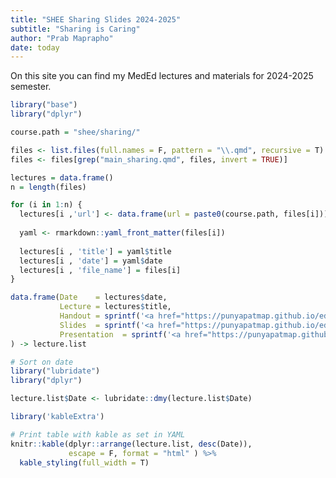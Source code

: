 ```yaml
---
title: "SHEE Sharing Slides 2024-2025"
subtitle: "Sharing is Caring"
author: "Prab Maprapho"
date: today
---
```


On this site you can find my MedEd lectures and materials for 2024-2025 semester.

```r
library("base")
library("dplyr")

course.path = "shee/sharing/"

files <- list.files(full.names = F, pattern = "\\.qmd", recursive = T)
files <- files[grep("main_sharing.qmd", files, invert = TRUE)]

lectures = data.frame()
n = length(files)

for (i in 1:n) {
  lectures[i ,'url'] <- data.frame(url = paste0(course.path, files[i]))
  
  yaml <- rmarkdown::yaml_front_matter(files[i])
  
  lectures[i , 'title'] = yaml$title
  lectures[i , 'date'] = yaml$date
  lectures[i , 'file_name'] = files[i]
}

data.frame(Date    = lectures$date, 
           Lecture = lectures$title,
           Handout = sprintf('<a href="https://punyapatmap.github.io/education/%s" target="_blank" class="external">link</a>', gsub("qmd", "html", lectures$url)),
           Slides  = sprintf('<a href="https://punyapatmap.github.io/education/%s" target="_blank" class="external">link</a>', gsub("qmd", "slide.html", lectures$url)),
           Presentation  = sprintf('<a href="https://punyapatmap.github.io/education/%s" target="_blank" class="external">link</a>', gsub("qmd", "-speaker.html", lectures$url))
) -> lecture.list

# Sort on date
library("lubridate")
library("dplyr")

lecture.list$Date <- lubridate::dmy(lecture.list$Date)

library('kableExtra')

# Print table with kable as set in YAML
knitr::kable(dplyr::arrange(lecture.list, desc(Date)), 
             escape = F, format = "html" ) %>% 
  kable_styling(full_width = T)

```
